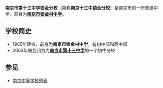 {{Infobox Highschool
|中学名称 = 南京市第十三中学锁金分校
|校徽 =
|所在地 = {{CHN}}[[江苏省|江苏省]][[南京市|南京市]]
|建立时间=1985年
|校园=[[南京市|南京市]][[玄武区|玄武区]]锁金四村5号
|学校类型=公立
|学生数量=
|网站=http://www.nj13sj.cn/
}}
'''南京市第十三中学锁金分校'''（简称'''南京十三中锁金分校'''）是南京市的一所普通中学，前身为'''[[南京市锁金村中学|南京市锁金村中学]]'''。
==学校简史==
*1985年建校，前身为'''南京市锁金村中学'''，有初中部和高中部
*2003年被划归为为'''[[南京市第十三中学|南京市第十三中学]]'''的一个初中分校

== 参见 ==
*[[南京中等学校列表|南京中等学校列表]]

{{南京中等教育}}